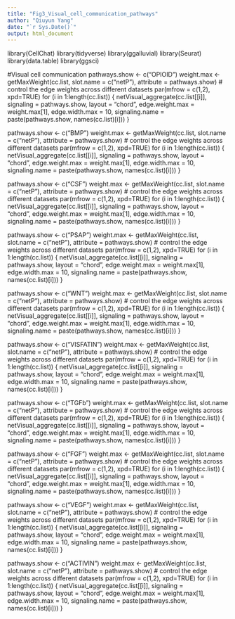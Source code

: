 ---
title: "Fig3_Visual_cell_communication_pathways"
author: "Qiuyun Yang"
date: "`r Sys.Date()`"
output: html_document
---

library(CellChat)
library(tidyverse)
library(ggalluvial)
library(Seurat)
library(data.table)
library(ggsci)

#Visual cell communication
pathways.show <- c("OPIOID") 
weight.max <- getMaxWeight(cc.list, slot.name = c("netP"), attribute = pathways.show) # control the edge weights across different datasets
par(mfrow = c(1,2), xpd=TRUE)
for (i in 1:length(cc.list)) {
  netVisual_aggregate(cc.list[[i]], signaling = pathways.show, layout = "chord", edge.weight.max = weight.max[1], edge.width.max = 10, signaling.name = paste(pathways.show, names(cc.list)[i]))
}

pathways.show <- c("BMP") 
weight.max <- getMaxWeight(cc.list, slot.name = c("netP"), attribute = pathways.show) # control the edge weights across different datasets
par(mfrow = c(1,2), xpd=TRUE)
for (i in 1:length(cc.list)) {
  netVisual_aggregate(cc.list[[i]], signaling = pathways.show, layout = "chord", edge.weight.max = weight.max[1], edge.width.max = 10, signaling.name = paste(pathways.show, names(cc.list)[i]))
}

pathways.show <- c("CSF") 
weight.max <- getMaxWeight(cc.list, slot.name = c("netP"), attribute = pathways.show) # control the edge weights across different datasets
par(mfrow = c(1,2), xpd=TRUE)
for (i in 1:length(cc.list)) {
  netVisual_aggregate(cc.list[[i]], signaling = pathways.show, layout = "chord", edge.weight.max = weight.max[1], edge.width.max = 10, signaling.name = paste(pathways.show, names(cc.list)[i]))
}

pathways.show <- c("PSAP") 
weight.max <- getMaxWeight(cc.list, slot.name = c("netP"), attribute = pathways.show) # control the edge weights across different datasets
par(mfrow = c(1,2), xpd=TRUE)
for (i in 1:length(cc.list)) {
  netVisual_aggregate(cc.list[[i]], signaling = pathways.show, layout = "chord", edge.weight.max = weight.max[1], edge.width.max = 10, signaling.name = paste(pathways.show, names(cc.list)[i]))
}

pathways.show <- c("WNT") 
weight.max <- getMaxWeight(cc.list, slot.name = c("netP"), attribute = pathways.show) # control the edge weights across different datasets
par(mfrow = c(1,2), xpd=TRUE)
for (i in 1:length(cc.list)) {
  netVisual_aggregate(cc.list[[i]], signaling = pathways.show, layout = "chord", edge.weight.max = weight.max[1], edge.width.max = 10, signaling.name = paste(pathways.show, names(cc.list)[i]))
}

pathways.show <- c("VISFATIN") 
weight.max <- getMaxWeight(cc.list, slot.name = c("netP"), attribute = pathways.show) # control the edge weights across different datasets
par(mfrow = c(1,2), xpd=TRUE)
for (i in 1:length(cc.list)) {
  netVisual_aggregate(cc.list[[i]], signaling = pathways.show, layout = "chord", edge.weight.max = weight.max[1], edge.width.max = 10, signaling.name = paste(pathways.show, names(cc.list)[i]))
}

pathways.show <- c("TGFb") 
weight.max <- getMaxWeight(cc.list, slot.name = c("netP"), attribute = pathways.show) # control the edge weights across different datasets
par(mfrow = c(1,2), xpd=TRUE)
for (i in 1:length(cc.list)) {
  netVisual_aggregate(cc.list[[i]], signaling = pathways.show, layout = "chord", edge.weight.max = weight.max[1], edge.width.max = 10, signaling.name = paste(pathways.show, names(cc.list)[i]))
}

pathways.show <- c("FGF") 
weight.max <- getMaxWeight(cc.list, slot.name = c("netP"), attribute = pathways.show) # control the edge weights across different datasets
par(mfrow = c(1,2), xpd=TRUE)
for (i in 1:length(cc.list)) {
  netVisual_aggregate(cc.list[[i]], signaling = pathways.show, layout = "chord", edge.weight.max = weight.max[1], edge.width.max = 10, signaling.name = paste(pathways.show, names(cc.list)[i]))
}

pathways.show <- c("VEGF") 
weight.max <- getMaxWeight(cc.list, slot.name = c("netP"), attribute = pathways.show) # control the edge weights across different datasets
par(mfrow = c(1,2), xpd=TRUE)
for (i in 1:length(cc.list)) {
  netVisual_aggregate(cc.list[[i]], signaling = pathways.show, layout = "chord", edge.weight.max = weight.max[1], edge.width.max = 10, signaling.name = paste(pathways.show, names(cc.list)[i]))
}

pathways.show <- c("ACTIVIN") 
weight.max <- getMaxWeight(cc.list, slot.name = c("netP"), attribute = pathways.show) # control the edge weights across different datasets
par(mfrow = c(1,2), xpd=TRUE)
for (i in 1:length(cc.list)) {
  netVisual_aggregate(cc.list[[i]], signaling = pathways.show, layout = "chord", edge.weight.max = weight.max[1], edge.width.max = 10, signaling.name = paste(pathways.show, names(cc.list)[i]))
}

